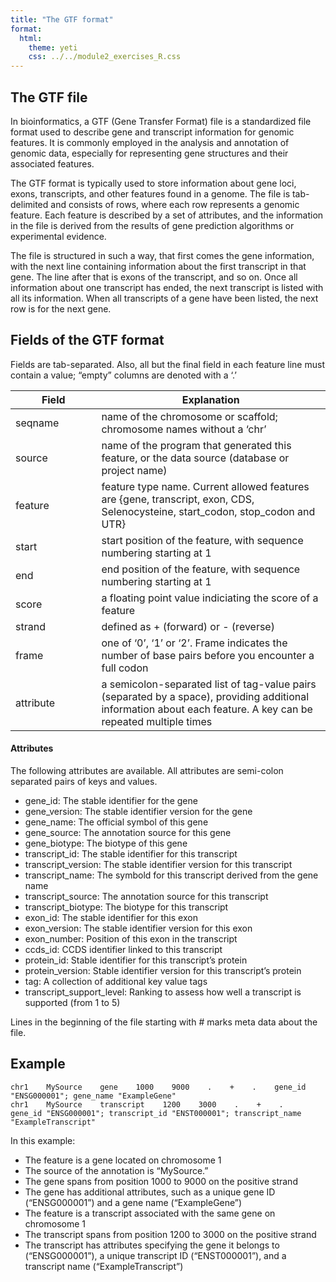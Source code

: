 ```yaml
---
title: "The GTF format"
format:
  html:
    theme: yeti
    css: ../../module2_exercises_R.css
---
```


## The GTF file

In bioinformatics, a GTF (Gene Transfer Format) file is a standardized file format used to describe gene and transcript information for genomic features. It is commonly employed in the analysis and annotation of genomic data, especially for representing gene structures and their associated features.

The GTF format is typically used to store information about gene loci, exons, transcripts, and other features found in a genome. The file is tab-delimited and consists of rows, where each row represents a genomic feature. Each feature is described by a set of attributes, and the information in the file is derived from the results of gene prediction algorithms or experimental evidence.

The file is structured in such a way, that first comes the gene information, with the next line containing information about the first transcript in that gene. The line after that is exons of the transcript, and so on. Once all information about one transcript has ended, the next transcript is listed with all its information. When all transcripts of a gene have been listed, the next row is for the next gene.

## Fields of the GTF format

Fields are tab-separated. Also, all but the final field in each feature line must contain a value; “empty” columns are denoted with a ‘.’


Field     | Explanation |
----------|---------------------------|
seqname   | name of the chromosome or scaffold; chromosome names without a 'chr' | 
source    | name of the program that generated this feature, or the data source (database or project name) |
feature   | feature type name. Current allowed features are {gene, transcript, exon, CDS, Selenocysteine, start_codon, stop_codon and UTR} |
start     | start position of the feature, with sequence numbering starting at 1 |
end       | end position of the feature, with sequence numbering starting at 1 |
score     | a floating point value indiciating the score of a feature |
strand    | defined as + (forward) or - (reverse) |
frame     | one of '0', '1' or '2'. Frame indicates the number of base pairs before you encounter a full codon |
attribute | a semicolon-separated list of tag-value pairs (separated by a space), providing additional information about each feature. A key can be repeated multiple times |


#### Attributes

The following attributes are available. All attributes are semi-colon separated pairs of keys and values.

* gene_id: The stable identifier for the gene
* gene_version: The stable identifier version for the gene
* gene_name: The official symbol of this gene
* gene_source: The annotation source for this gene
* gene_biotype: The biotype of this gene
* transcript_id: The stable identifier for this transcript
* transcript_version: The stable identifier version for this transcript
* transcript_name: The symbold for this transcript derived from the gene name
* transcript_source: The annotation source for this transcript
* transcript_biotype: The biotype for this transcript
* exon_id: The stable identifier for this exon
* exon_version: The stable identifier version for this exon
* exon_number: Position of this exon in the transcript
* ccds_id: CCDS identifier linked to this transcript
* protein_id: Stable identifier for this transcript’s protein
* protein_version: Stable identifier version for this transcript’s protein
* tag: A collection of additional key value tags
* transcript_support_level: Ranking to assess how well a transcript is supported (from 1 to 5)


Lines in the beginning of the file starting with # marks meta data about the file.

## Example
 
```
chr1    MySource    gene    1000    9000    .    +    .    gene_id "ENSG000001"; gene_name "ExampleGene"
chr1    MySource    transcript    1200    3000    .    +    .    gene_id "ENSG000001"; transcript_id "ENST000001"; transcript_name "ExampleTranscript"
```


In this example:

* The feature is a gene located on chromosome 1
* The source of the annotation is "MySource."
* The gene spans from position 1000 to 9000 on the positive strand
* The gene has additional attributes, such as a unique gene ID ("ENSG000001") and a gene name ("ExampleGene")
* The feature is a transcript associated with the same gene on chromosome 1
* The transcript spans from position 1200 to 3000 on the positive strand
* The transcript has attributes specifying the gene it belongs to ("ENSG000001"), a unique transcript ID ("ENST000001"), and a transcript name ("ExampleTranscript")